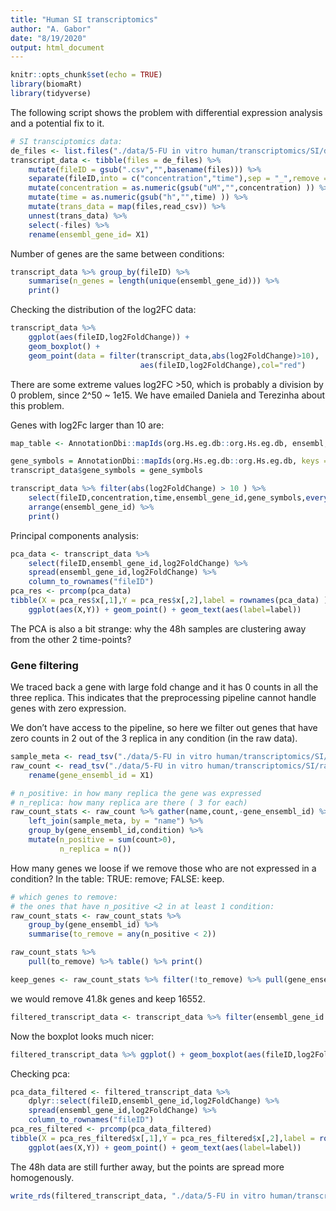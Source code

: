 ```yaml
---
title: "Human SI transcriptomics"
author: "A. Gabor"
date: "8/19/2020"
output: html_document
---
```


```r
knitr::opts_chunk$set(echo = TRUE)
library(biomaRt)
library(tidyverse)
```


The following script shows the problem with differential expression analysis and 
a potential fix to it. 


```r
# SI transciptomics data: 
de_files <- list.files("./data/5-FU in vitro human/transcriptomics/SI/differential_expression/",full.names = T)
transcript_data <- tibble(files = de_files) %>% 
	mutate(fileID = gsub(".csv","",basename(files))) %>%
	separate(fileID,into = c("concentration","time"),sep = "_",remove = FALSE) %>%
	mutate(concentration = as.numeric(gsub("uM","",concentration) )) %>%
	mutate(time = as.numeric(gsub("h","",time) )) %>%
	mutate(trans_data = map(files,read_csv)) %>%
	unnest(trans_data) %>%
	select(-files) %>%
	rename(ensembl_gene_id= X1)
```


Number of genes are the same between conditions: 
```r
transcript_data %>% group_by(fileID) %>%
	summarise(n_genes = length(unique(ensembl_gene_id))) %>% 
	print()
```

Checking the distribution of the log2FC data: 

```r
transcript_data %>% 
	ggplot(aes(fileID,log2FoldChange)) + 
	geom_boxplot() +
	geom_point(data = filter(transcript_data,abs(log2FoldChange)>10),
							 aes(fileID,log2FoldChange),col="red")
```

There are some extreme values log2FC >50, which is probably a division by 0 problem, since 
2^50 ~ 1e15. We have emailed Daniela and Terezinha about this problem. 

Genes with log2Fc larger than 10 are: 

```r
map_table <- AnnotationDbi::mapIds(org.Hs.eg.db::org.Hs.eg.db, ensembl, 'ENTREZID', 'ENSEMBL')

gene_symbols = AnnotationDbi::mapIds(org.Hs.eg.db::org.Hs.eg.db, keys = transcript_data$ensembl_gene_id, 'SYMBOL', 'ENSEMBL')
transcript_data$gene_symbols = gene_symbols

transcript_data %>% filter(abs(log2FoldChange) > 10 ) %>%
	select(fileID,concentration,time,ensembl_gene_id,gene_symbols,everything()) %>%
	arrange(ensembl_gene_id) %>%
	print() 
```


Principal components analysis:

```r
pca_data <- transcript_data %>% 
	select(fileID,ensembl_gene_id,log2FoldChange) %>% 
	spread(ensembl_gene_id,log2FoldChange) %>% 
	column_to_rownames("fileID")
pca_res <- prcomp(pca_data)
tibble(X = pca_res$x[,1],Y = pca_res$x[,2],label = rownames(pca_data) ) %>%
	ggplot(aes(X,Y)) + geom_point() + geom_text(aes(label=label))
```

The PCA is also a bit strange: why the 48h samples are clustering away from the 
other 2 time-points? 



### Gene filtering
We traced back a gene with large fold change and it has 0 counts in all the 
three replica. This indicates that the preprocessing pipeline cannot handle genes 
with zero expression. 

We don't have access to the pipeline, so here we filter out genes that have zero 
counts in 2 out of the 3 replica in any condition (in the raw data).

```r
sample_meta <- read_tsv("./data/5-FU in vitro human/transcriptomics/SI/raw/metadata.txt")
raw_count <- read_tsv("./data/5-FU in vitro human/transcriptomics/SI/raw/gene_count.txt") %>%
	rename(gene_ensembl_id = X1)

# n_positive: in how many replica the gene was expressed
# n_replica: how many replica are there ( 3 for each)
raw_count_stats <- raw_count %>% gather(name,count,-gene_ensembl_id) %>%
	left_join(sample_meta, by = "name") %>% 
	group_by(gene_ensembl_id,condition) %>%
	mutate(n_positive = sum(count>0),
		   n_replica = n())
```

How many genes we loose if we remove those who are not expressed in a condition?
In the table: TRUE: remove; FALSE: keep. 

```r
# which genes to remove: 
# the ones that have n_positive <2 in at least 1 condition:
raw_count_stats <- raw_count_stats %>% 
	group_by(gene_ensembl_id) %>%
	summarise(to_remove = any(n_positive < 2)) 

raw_count_stats %>%
	pull(to_remove) %>% table() %>% print()

keep_genes <- raw_count_stats %>% filter(!to_remove) %>% pull(gene_ensembl_id)
```

we would remove 41.8k genes and keep 16552.

```r
filtered_transcript_data <- transcript_data %>% filter(ensembl_gene_id %in% keep_genes)
```


Now the boxplot looks much nicer: 

```r
filtered_transcript_data %>% ggplot() + geom_boxplot(aes(fileID,log2FoldChange))
```

Checking pca:

```r
pca_data_filtered <- filtered_transcript_data %>% 
	dplyr::select(fileID,ensembl_gene_id,log2FoldChange) %>% 
	spread(ensembl_gene_id,log2FoldChange) %>% 
	column_to_rownames("fileID")
pca_res_filtered <- prcomp(pca_data_filtered)
tibble(X = pca_res_filtered$x[,1],Y = pca_res_filtered$x[,2],label = rownames(pca_data_filtered) ) %>%
	ggplot(aes(X,Y)) + geom_point() + geom_text(aes(label=label))
```

The 48h data are still further away, but the points are spread more homogenously.

```r
write_rds(filtered_transcript_data, "./data/5-FU in vitro human/transcriptomics/SI/SI_transcriptomics_diffExp_filtered_data.rds")
```


